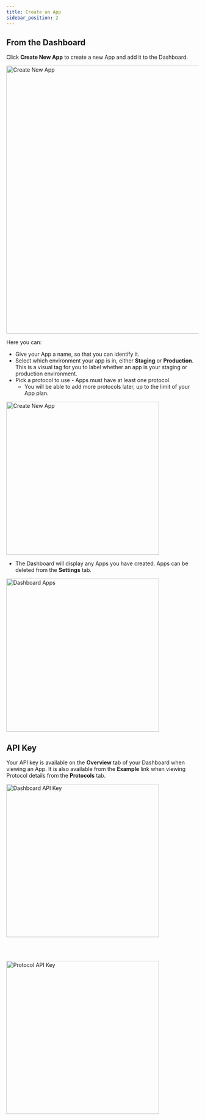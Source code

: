 ```yaml
---
title: Create an App
sidebar_position: 2
---
```



## From the Dashboard

Click **Create New App** to create a new App and add it to the Dashboard.

<img
  src={img2}
  alt="Create New App"
  width="700"
  className="shadow--tl inline-image"
/>

Here you can:

- Give your App a name, so that you can identify it.
- Select which environment your app is in, either **Staging** or **Production**. This is a visual tag for you to label whether an app is your staging or production environment.
- Pick a protocol to use - Apps must have at least one protocol.
  - You will be able to add more protocols later, up to the limit of your App plan.

<img
  src={img1}
  alt="Create New App"
  width="400"
  className="shadow--tl inline-image"
/>

- The Dashboard will display any Apps you have created. Apps can be deleted from the **Settings** tab.

<img
  src={img3}
  alt="Dashboard Apps"
  width="400"
  className="shadow--tl inline-image"
/>

## API Key

Your API key is available on the **Overview** tab of your Dashboard when viewing an App. It is also available from the **Example** link when viewing Protocol details from the **Protocols** tab.

<img
  src={img4}
  alt="Dashboard API Key"
  width="400"
  className="shadow--tl inline-image"
/>

<br />
<br />

<img
  src={img5}
  alt="Protocol API Key"
  width="400"
  className="shadow--tl inline-image"
/>
